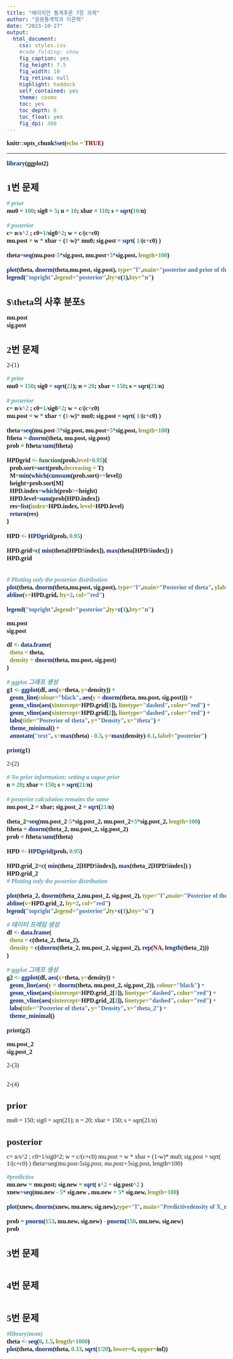 ```yaml
---
title: "베이지안 통계추론 7장 과제"
author: "응용통계학과 이준혁"
date: "2023-10-27"
output:
  html_document:
    css: styles.css
    #code_folding: show
    fig_caption: yes
    fig_height: 7.5
    fig_width: 10
    fig_retina: null
    highlight: haddock
    self_contained: yes
    theme: cosmo
    toc: yes
    toc_depth: 6
    toc_float: yes
    fig_dpi: 300
---
```


```r
knitr::opts_chunk$set(echo = TRUE)
```
<style type="text/css">
  body, td {
     font-size: 16px;
     font-family: 맑은 고딕
  }
  code.r{
    font-size: 16px;
    font-weight: bold;
    font-family: 맑은 고딕
  }
  pre {
    font-size: 14px
    font-family: 맑은 고딕
  }
  h1,h2,h3,h4,h5,h6{
    font-family: 맑은 고딕;
    font-weight: bold;
  }
  h1{
    font-size: 18pt;
  }
  h2{
    font-size: 16pt;
  }
  h3{
    font-size: 14pt;
  }
</style>

---
```r
library(ggplot2)

```
# 1번 문제

```r
# prior
mu0 = 100; sig0 = 5; n = 10; xbar = 110; s = sqrt(10/n)

# posterior
c= n/s^2 ; c0=1/sig0^2; w = c/(c+c0)
mu.post = w * xbar + (1-w)* mu0; sig.post = sqrt( 1/(c+c0) )

theta=seq(mu.post-5*sig.post, mu.post+5*sig.post, length=100)

plot(theta, dnorm(theta,mu.post, sig.post), type="l",main="posterior and prior of theta")
legend("topright",legend="posterior",lty=c(1),bty="n")
```

# $\theta의 사후 분포$

```r
mu.post
sig.post
```



# 2번 문제

2-(1)

```r
# prior
mu0 = 150; sig0 = sqrt(21); n = 20; xbar = 150; s = sqrt(21/n)

# posterior
c= n/s^2 ; c0=1/sig0^2; w = c/(c+c0)
mu.post = w * xbar + (1-w)* mu0; sig.post = sqrt( 1/(c+c0) )

theta=seq(mu.post-5*sig.post, mu.post+5*sig.post, length=100)
ftheta = dnorm(theta, mu.post, sig.post)
prob = ftheta/sum(ftheta)

HPDgrid <- function(prob,level=0.95){
  prob.sort=sort(prob,decreasing = T)
  M=min(which(cumsum(prob.sort)>=level))
  height=prob.sort[M]
  HPD.index=which(prob>=height)
  HPD.level=sum(prob[HPD.index])
  res=list(index=HPD.index, level=HPD.level)
  return(res)
}

HPD <- HPDgrid(prob, 0.95)

HPD.grid=c( min(theta[HPD$index]), max(theta[HPD$index]) )
HPD.grid  


# Plotting only the posterior distribution
plot(theta, dnorm(theta,mu.post, sig.post), type="l",main="Posterior of theta", ylab="Density")
abline(v=HPD.grid, lty=2, col="red")

legend("topright",legend="posterior",lty=c(1),bty="n")

```

```r
mu.post
sig.post
```

```r
df <- data.frame(
  theta = theta, 
  density = dnorm(theta, mu.post, sig.post)
)

# ggplot 그래프 생성
g1 <- ggplot(df, aes(x=theta, y=density)) +
  geom_line(colour="black", aes(y = dnorm(theta, mu.post, sig.post))) +
  geom_vline(aes(xintercept=HPD.grid[1]), linetype="dashed", color="red") +
  geom_vline(aes(xintercept=HPD.grid[2]), linetype="dashed", color="red") +
  labs(title="Posterior of theta", y="Density", x="theta") +
  theme_minimal() +
  annotate("text", x=max(theta) - 0.3, y=max(density)-0.1, label="posterior")

print(g1)
```


2-(2)

```r
# No prior information: setting a vague prior
n = 20; xbar = 150; s = sqrt(21/n)

# posterior calculation remains the same
mu.post_2 = xbar; sig.post_2 = sqrt(21/n)

theta_2=seq(mu.post_2-5*sig.post_2, mu.post_2+5*sig.post_2, length=100)
ftheta = dnorm(theta_2, mu.post_2, sig.post_2)
prob = ftheta/sum(ftheta)

HPD <- HPDgrid(prob, 0.95)

HPD.grid_2=c( min(theta_2[HPD$index]), max(theta_2[HPD$index]) )
HPD.grid_2 
# Plotting only the posterior distribution

plot(theta_2, dnorm(theta_2,mu.post_2, sig.post_2), type="l",main="Posterior of theta", ylab="Density")
abline(v=HPD.grid_2, lty=2, col="red")
legend("topright",legend="posterior",lty=c(1),bty="n")

```

```r
# 데이터 프레임 생성
df <- data.frame(
  theta = c(theta_2, theta_2), 
  density = c(dnorm(theta_2, mu.post_2, sig.post_2), rep(NA, length(theta_2)))
)

# ggplot 그래프 생성
g2 <- ggplot(df, aes(x=theta, y=density)) +
  geom_line(aes(y = dnorm(theta, mu.post_2, sig.post_2)), colour="black") +
  geom_vline(aes(xintercept=HPD.grid_2[1]), linetype="dashed", color="red") +
  geom_vline(aes(xintercept=HPD.grid_2[2]), linetype="dashed", color="red") +
  labs(title="Posterior of theta", y="Density", x="theta_2") +
  theme_minimal()

print(g2)
```


```r
mu.post_2
sig.post_2
```

2-(3)

```r

```


2-(4)

# prior
mu0 = 150; sig0 = sqrt(21); n = 20; xbar = 150; s = sqrt(21/n)

# posterior
c= n/s^2 ; c0=1/sig0^2; w = c/(c+c0)
mu.post = w * xbar + (1-w)* mu0; sig.post = sqrt( 1/(c+c0) )
theta=seq(mu.post-5*sig.post, mu.post+5*sig.post, length=100)

```r
#predictive
mu.new = mu.post; sig.new = sqrt( s^2 + sig.post^2 )
xnew=seq(mu.new - 5* sig.new , mu.new + 5* sig.new, length=100)

plot(xnew, dnorm(xnew, mu.new, sig.new),type="l", main="Predictivedensity of X_new")

prob = pnorm(153, mu.new, sig.new) - pnorm(150, mu.new, sig.new)
prob


```

# 3번 문제

```r

```


# 4번 문제

```r

```



# 5번 문제

```r

#library(msm)
theta <- seq(0, 1.5, length=1000)
plot(theta, dnorm(theta, 0.33, sqrt(1/20), lower=0, upper=inf))
```





